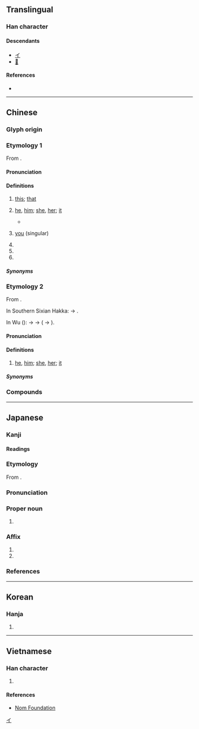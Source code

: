 {{character info/new}}
==Translingual==

===Han character===
{{Han char|rn=9|rad=人|as=04|sn=6|four=27257|canj=OSK|ids=⿰亻尹}}

====Descendants====
* [[イ]]
* [[𛀇]]

====References====
* {{Han ref|kx=0095.150|dkj=00432|dj=0202.010|hdz=10126.090|uh=4F0A|ud=20234|bh=A5EC|bd=42476}}

[[Category:Han characters from which katakana were derived|イ]]

----

==Chinese==

===Glyph origin===
{{Han etym}}

===Etymology 1===
{{zh-forms|alt=𠁼}}
From {{inh|zh|sit-pro|*(h)i ~ *(h)aj||this; here}}.

====Pronunciation====
{{zh-pron
|m=yī
|c=ji1
|h=pfs=yî
|md=ĭ
|mn=ml,tp,kh,tn,lk,sx,yl,mg,hc,tc,jj,ph:i/km:ī
|mn-t=i1
|w=1i
|mc=y
|oc=y
|cat=pron,pn
}}

====Definitions====
{{zh-hanzi}}

# {{lb|zh|literary}} [[this]]; [[that]]
# {{lb|zh|literary|or|coastal|_|Min}} [[he]], [[him]]; [[she]], [[her]]; [[it]]
#: {{zh-x|我 無 共 伊 講。|I didn't tell '''him'''.|MN}}
#* {{zh-x|伊 伏 在 地上；車夫 便 也 立 住 腳。|'''She''' laid prostrate on the ground; the coachman also had halted.|ref='''1919''' December 1, {{w2|zh|魯迅}} ({{w|Lu Xun}}), {{w2|zh|pref=《|一件小事|suf=》}}}}
# {{lb|zh|literary}} [[you]] (singular)
# {{surname|lang=zh}}
# {{zh-short|伊拉克|Iraq}}
# {{zh-short|伊朗|Iran}}

=====Synonyms=====
{{zh-dial|他}}

===Etymology 2===
{{zh-forms|alt=佢,渠,夷-Wu}}
From {{ltc-l|渠|he; she; it}}.

In Southern Sixian Hakka: {{IPAchar|/ki/}} → {{IPAchar|/i/}}.

In Wu ({{zh-ref|You, 1995}}): {{IPAchar|/ɡ-/}} → {{IPAchar|/dʑ-/}} → {{IPAchar|/ɦ-/}} ( → {{IPAchar|/ʔ-/}}).

====Pronunciation====
{{zh-pron
|h=pfs=s:yì
|w=3hhi
|cat=pron
}}

====Definitions====
{{zh-hanzi}}

# {{lb|zh|Southern Sixian|_|Hakka|Wu}} [[he]], [[him]]; [[she]], [[her]]; [[it]]
#: {{zh-x|儂 來 尋 我 兒子，伊 正好 勿 辣海，對勿起。|I am sorry that you come to see my son, but '''he''' is not present now|SH}}

=====Synonyms=====
{{zh-dial|他}}

===Compounds===
{{zh-der|fold=1|下車伊始|伊于胡底|伊人|伊優|伊兒汗國|伊凡第三|伊凡第四|伊凡諾夫|伊利亞德|伊利湖|伊利諾州|伊吾|伊呂|伊周|伊哩烏蘆|伊士曼|伊多語|伊始|伊寧縣|伊川|伊底帕斯|伊府麵|伊拉克|伊斯坦堡|伊斯巴罕|伊斯特島|伊斯蘭教|伊昔|伊朗|伊朗高原|伊比鳩魯|伊水|伊洛|伊犁|伊犁條約|伊犁河|伊犁縱谷|伊犁馬|伊瑪目|伊甸園|伊留申|伊秉綬|伊科戰爭|伊索|伊索寓言|伊羅斯|伊耆氏|伊蒲饌|伊藤博文|伊蘭|伊蚊|伊豆半島|伊里布|伊闕佛龕|伊闕山|伊鬱|佛洛伊德|兩伊戰爭|匪朝伊夕|吾伊|木乃伊|洛伊盆地|特洛伊城|秋水伊人|自詒伊戚|自貽伊戚|薩伊|蘇伊士|鬱伊}}

----

==Japanese==

===Kanji===
{{ja-kanji|grade=|rs=人04}}

====Readings====
{{ja-readings
|goon=い
|kanon=い
|kun=これ-, かれ-, ただ-
}}

===Etymology===
{{ja-kanjitab|い|yomi=o}}
From {{der|ja|ltc|-|sort=い}} {{ltc-l|伊}}.

===Pronunciation===
{{ja-pron|い|acc=1|acc_ref=DJR}}

===Proper noun===
{{ja-pos|proper|い}}

# {{short for|伊太利||[[Italy]]|lang=ja|tr=Italia}}

===Affix===
{{ja-pos|affix|い}}

# {{short for|伊太利||[[Italy]]|lang=ja|tr=Italia}}
# {{short for|伊賀||[[Iga]]|lang=ja|tr=Iga}}

===References===
<references/>

----

==Korean==

===Hanja===
{{ko-hanja|hangeul=이|mr=yi}}

# {{defn|lang=ko|sort=人04}}

----

==Vietnamese==

===Han character===
{{vi-hantu|[[y]], [[i]]|rs=人04}}

# {{defn|lang=vi|sort=人04}}

====References====
* [http://nomfoundation.org/common/nom_details.php?codepoint=4f0a Nom Foundation]